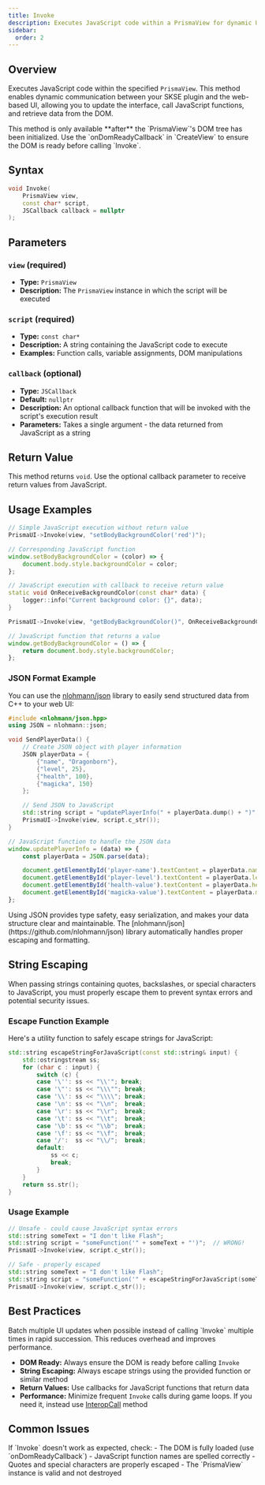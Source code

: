 ```yaml
---
title: Invoke
description: Executes JavaScript code within a PrismaView for dynamic UI interaction
sidebar:
  order: 2
---
```



## Overview

Executes JavaScript code within the specified `PrismaView`. This method enables dynamic communication between your SKSE plugin and the web-based UI, allowing you to update the interface, call JavaScript functions, and retrieve data from the DOM.

<Aside type="caution" title="Important">
This method is only available **after** the `PrismaView`'s DOM tree has been initialized. Use the `onDomReadyCallback` in `CreateView` to ensure the DOM is ready before calling `Invoke`.
</Aside>

## Syntax

```cpp
void Invoke(
    PrismaView view, 
    const char* script, 
    JSCallback callback = nullptr
);
```

## Parameters

### `view` (required)
- **Type:** `PrismaView`
- **Description:** The `PrismaView` instance in which the script will be executed

### `script` (required)
- **Type:** `const char*`
- **Description:** A string containing the JavaScript code to execute
- **Examples:** Function calls, variable assignments, DOM manipulations

### `callback` (optional)
- **Type:** `JSCallback`
- **Default:** `nullptr`
- **Description:** An optional callback function that will be invoked with the script's execution result
- **Parameters:** Takes a single argument - the data returned from JavaScript as a string

## Return Value

This method returns `void`. Use the optional callback parameter to receive return values from JavaScript.

## Usage Examples

<Tabs>
<TabItem label="Basic JavaScript Execution">

```cpp
// Simple JavaScript execution without return value
PrismaUI->Invoke(view, "setBodyBackgroundColor('red')");
```

```js
// Corresponding JavaScript function
window.setBodyBackgroundColor = (color) => {
    document.body.style.backgroundColor = color;
};
```

</TabItem>
<TabItem label="With Return Value">

```cpp
// JavaScript execution with callback to receive return value
static void OnReceiveBackgroundColor(const char* data) {
    logger::info("Current background color: {}", data);
}

PrismaUI->Invoke(view, "getBodyBackgroundColor()", OnReceiveBackgroundColor);
```

```js
// JavaScript function that returns a value
window.getBodyBackgroundColor = () => {
    return document.body.style.backgroundColor;
};
```

</TabItem>
</Tabs>

### JSON Format Example

You can use the [nlohmann/json](https://github.com/nlohmann/json) library to easily send structured data from C++ to your web UI:

<Tabs>
<TabItem label="Simple JSON Example">

```cpp
#include <nlohmann/json.hpp>
using JSON = nlohmann::json;

void SendPlayerData() {
    // Create JSON object with player information
    JSON playerData = {
        {"name", "Dragonborn"},
        {"level", 25},
        {"health", 100},
        {"magicka", 150}
    };

    // Send JSON to JavaScript
    std::string script = "updatePlayerInfo(" + playerData.dump() + ")";
    PrismaUI->Invoke(view, script.c_str());
}
```

```js
// JavaScript function to handle the JSON data
window.updatePlayerInfo = (data) => {
    const playerData = JSON.parse(data);

    document.getElementById('player-name').textContent = playerData.name;
    document.getElementById('player-level').textContent = playerData.level;
    document.getElementById('health-value').textContent = playerData.health;
    document.getElementById('magicka-value').textContent = playerData.magicka;
};
```

</TabItem>
</Tabs>

<Aside type="tip" title="JSON Benefits">
Using JSON provides type safety, easy serialization, and makes your data structure clear and maintainable. The [nlohmann/json](https://github.com/nlohmann/json) library automatically handles proper escaping and formatting.
</Aside>

## String Escaping

<Aside type="caution" title="Escape Characters Warning">
When passing strings containing quotes, backslashes, or special characters to JavaScript, you must properly escape them to prevent syntax errors and potential security issues.
</Aside>

### Escape Function Example

Here's a utility function to safely escape strings for JavaScript:

```cpp
std::string escapeStringForJavaScript(const std::string& input) {
    std::ostringstream ss;
    for (char c : input) {
        switch (c) {
        case '\'': ss << "\\'"; break;
        case '\"': ss << "\\\""; break;
        case '\\': ss << "\\\\"; break;
        case '\n': ss << "\\n";  break;
        case '\r': ss << "\\r";  break;
        case '\t': ss << "\\t";  break;
        case '\b': ss << "\\b";  break;
        case '\f': ss << "\\f";  break;
        case '/':  ss << "\\/";  break;
        default:
            ss << c;
            break;
        }
    }
    return ss.str();
}
```

### Usage Example

```cpp
// Unsafe - could cause JavaScript syntax errors
std::string someText = "I don't like Flash";
std::string script = "someFunction('" + someText + "')";  // WRONG!
PrismaUI->Invoke(view, script.c_str());

// Safe - properly escaped
std::string someText = "I don't like Flash";
std::string script = "someFunction('" + escapeStringForJavaScript(someText) + "')";
PrismaUI->Invoke(view, script.c_str());
```

## Best Practices

<Aside type="tip" title="Performance Tip">
Batch multiple UI updates when possible instead of calling `Invoke` multiple times in rapid succession. This reduces overhead and improves performance.
</Aside>

- **DOM Ready:** Always ensure the DOM is ready before calling `Invoke`
- **String Escaping:** Always escape strings using the provided function or similar method
- **Return Values:** Use callbacks for JavaScript functions that return data
- **Performance:** Minimize frequent `Invoke` calls during game loops. If you need it, instead use [InteropCall](/api/interop-call) method

## Common Issues

<Aside type="caution" title="Troubleshooting">
If `Invoke` doesn't work as expected, check:
- The DOM is fully loaded (use `onDomReadyCallback`)
- JavaScript function names are spelled correctly
- Quotes and special characters are properly escaped
- The `PrismaView` instance is valid and not destroyed
</Aside>
